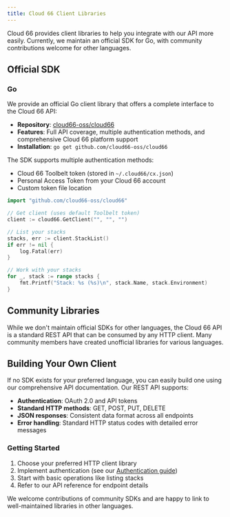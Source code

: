 ```yaml
---
title: Cloud 66 Client Libraries
---
```


Cloud 66 provides client libraries to help you integrate with our API more easily. Currently, we maintain an official SDK for Go, with community contributions welcome for other languages.

## Official SDK

### Go

We provide an official Go client library that offers a complete interface to the Cloud 66 API:

- **Repository**: [cloud66-oss/cloud66](https://github.com/cloud66-oss/cloud66)
- **Features**: Full API coverage, multiple authentication methods, and comprehensive Cloud 66 platform support
- **Installation**: `go get github.com/cloud66-oss/cloud66`

The SDK supports multiple authentication methods:
- Cloud 66 Toolbelt token (stored in `~/.cloud66/cx.json`)
- Personal Access Token from your Cloud 66 account
- Custom token file location

```go
import "github.com/cloud66-oss/cloud66"

// Get client (uses default Toolbelt token)
client := cloud66.GetClient("", "", "")

// List your stacks
stacks, err := client.StackList()
if err != nil {
    log.Fatal(err)
}

// Work with your stacks
for _, stack := range stacks {
    fmt.Printf("Stack: %s (%s)\n", stack.Name, stack.Environment)
}
```

## Community Libraries

While we don't maintain official SDKs for other languages, the Cloud 66 API is a standard REST API that can be consumed by any HTTP client. Many community members have created unofficial libraries for various languages.

## Building Your Own Client

If no SDK exists for your preferred language, you can easily build one using our comprehensive API documentation. Our REST API supports:

- **Authentication**: OAuth 2.0 and API tokens
- **Standard HTTP methods**: GET, POST, PUT, DELETE
- **JSON responses**: Consistent data format across all endpoints
- **Error handling**: Standard HTTP status codes with detailed error messages

### Getting Started

1. Choose your preferred HTTP client library
2. Implement authentication (see our [Authentication guide](/v3/getting-started/authentication))
3. Start with basic operations like listing stacks
4. Refer to our API reference for endpoint details

We welcome contributions of community SDKs and are happy to link to well-maintained libraries in other languages.